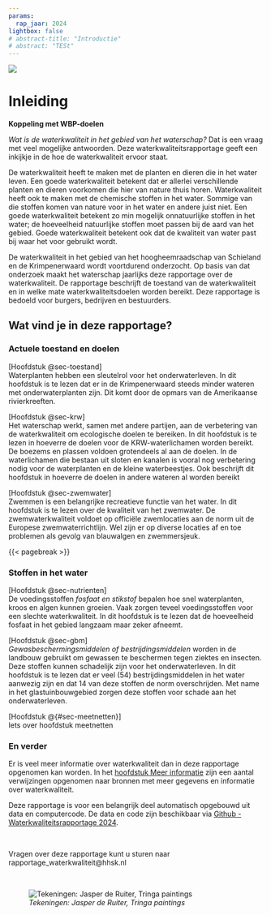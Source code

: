 ```yaml
---
params: 
  rap_jaar: 2024
lightbox: false
# abstract-title: "Introductie"
# abstract: "TESt"
---
```


![](images/vier_watergangen_jdr.jpg){fig-alt="Vier typen gebieden met een watergang"}

# Inleiding {.unnumbered}

**Koppeling met WBP-doelen**


*Wat is de waterkwaliteit in het gebied van het waterschap?* Dat is een vraag met veel mogelijke antwoorden. Deze waterkwaliteitsrapportage geeft een inkijkje in de hoe de waterkwaliteit ervoor staat.

De waterkwaliteit heeft te maken met de planten en dieren die in het water leven. Een goede waterkwaliteit betekent dat er allerlei verschillende planten en dieren voorkomen die hier van nature thuis horen. 
Waterkwaliteit heeft ook te maken met de chemische stoffen in het water. Sommige van die stoffen komen van nature voor in het water en andere juist niet. Een goede waterkwaliteit betekent zo min mogelijk onnatuurlijke stoffen in het water; de hoeveelheid natuurlijke stoffen moet passen bij de aard van het gebied.
Goede waterkwaliteit betekent ook dat de kwaliteit van water past bij waar het voor gebruikt wordt. 

De waterkwaliteit in het gebied van het hoogheemraadschap van Schieland en de Krimpenerwaard wordt voortdurend onderzocht. Op basis van dat onderzoek maakt het waterschap jaarlijks deze rapportage over de waterkwaliteit. De rapportage beschrijft de toestand van de waterkwaliteit en in welke mate waterkwaliteitsdoelen worden bereikt. Deze rapportage is bedoeld voor burgers, bedrijven en bestuurders.

## Wat vind je in deze rapportage?

### Actuele toestand en doelen

[Hoofdstuk @sec-toestand]\
Waterplanten hebben een sleutelrol voor het onderwaterleven. In dit hoofdstuk is te lezen dat er in de Krimpenerwaard steeds minder wateren met onderwaterplanten zijn. Dit komt door de opmars van de Amerikaanse rivierkreeften.

[Hoofdstuk @sec-krw]\
Het waterschap werkt, samen met andere partijen, aan de verbetering van de waterkwaliteit om ecologische doelen te bereiken. In dit hoofdstuk is te lezen in hoeverre de doelen voor de KRW-waterlichamen worden bereikt. De boezems en plassen voldoen grotendeels al aan de doelen. In de waterlichamen die bestaan uit sloten en kanalen is vooral nog verbetering nodig voor de waterplanten en de kleine waterbeestjes. Ook beschrijft dit hoofdstuk in hoeverre de doelen in andere wateren al worden bereikt

[Hoofdstuk @sec-zwemwater]\
Zwemmen is een belangrijke recreatieve functie van het water. In dit hoofdstuk is te lezen over de kwaliteit van het zwemwater. De zwemwaterkwaliteit voldoet op officiële zwemlocaties aan de norm uit de Europese zwemwaterrichtlijn. Wel zijn er op diverse locaties af en toe problemen als gevolg van blauwalgen en zwemmersjeuk.

{{< pagebreak >}}

### Stoffen in het water

[Hoofdstuk @sec-nutrienten]\
De voedingsstoffen *fosfaat en stikstof* bepalen hoe snel waterplanten, kroos en algen kunnen groeien. Vaak zorgen teveel voedingsstoffen voor een slechte waterkwaliteit. In dit hoofdstuk is te lezen dat de hoeveelheid fosfaat in het gebied langzaam maar zeker afneemt.

[Hoofdstuk @sec-gbm]\
*Gewasbeschermingsmiddelen of bestrijdingsmiddelen* worden in de landbouw gebruikt om gewassen te beschermen tegen ziektes en insecten. Deze stoffen kunnen schadelijk zijn voor het onderwaterleven. In dit hoofdstuk is te lezen dat er veel (54) bestrijdingsmiddelen in het water aanwezig zijn en dat 14 van deze stoffen de norm overschrijden. Met name in het glastuinbouwgebied zorgen deze stoffen voor schade aan het onderwaterleven.

[Hoofdstuk @{#sec-meetnetten}]\
Iets over hoofdstuk meetnetten

### En verder

Er is veel meer informatie over waterkwaliteit dan in deze rapportage opgenomen kan worden. In het [hoofdstuk Meer informatie](#meer_info) zijn een aantal verwijzingen opgenomen naar bronnen met meer gegevens en informatie over waterkwaliteit.

Deze rapportage is voor een belangrijk deel automatisch opgebouwd uit data en computercode. De data en code zijn beschikbaar via [Github - Waterkwaliteitsrapportage 2024](https://github.com/HHSK-wkl/wklrap_2024).

<br>

Vragen over deze rapportage kunt u sturen naar rapportage_waterkwaliteit\@hhsk.nl

<br>

![*Tekeningen: Jasper de Ruiter, Tringa paintings*](images/zomer_veenweide_full_colour_800px.jpg){fig-alt="Een watergang in agrarisch gebied"}
